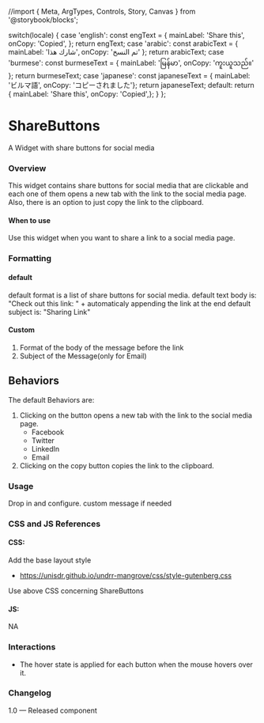 //import { Meta, ArgTypes, Controls, Story, Canvas } from '@storybook/blocks';

  switch(locale) {
    case 'english': const engText = {
        mainLabel: 'Share this',
        onCopy: 'Copied',
      }; return engText;
    case 'arabic': const arabicText = {
      mainLabel: 'شارك هذا',
      onCopy: 'تم النسخ'
    }; return arabicText;
    case 'burmese': const burmeseText = {
      mainLabel: 'မြန်မာ',
      onCopy: 'ကူးယူသည်။'
    }; return burmeseText;
    case 'japanese': const japaneseText = {
      mainLabel: 'ビルマ語',
      onCopy: 'コピーされました'}; return japaneseText;
    default:
      return {
        mainLabel: 'Share this',
        onCopy: 'Copied',};
  }
};

<Meta of={ShareButtonsStories} />

# ShareButtons

A Widget with share buttons for social media

### Overview

This widget contains share buttons for social media that are clickable and each one of them opens a new tab with the link to the social media page.
Also, there is an option to just copy the link to the clipboard.

#### When to use

Use this widget when you want to share a link to a social media page.

### Formatting

#### default

default format is a list of share buttons for social media.
default text body is: "Check out this link: " + automaticaly appending the link at the end
default subject is: "Sharing Link"

#### Custom

1. Format of the body of the message before the link
2. Subject of the Message(only for Email)

## Behaviors

The default Behaviors are:

1. Clicking on the button opens a new tab with the link to the social media page.
   * Facebook
   * Twitter
   * LinkedIn
   * Email
2. Clicking on the copy button copies the link to the clipboard.

<Canvas />

### Usage

Drop in and configure. custom message if needed

### CSS and JS References

#### CSS:

Add the base layout style

* https://unisdr.github.io/undrr-mangrove/css/style-gutenberg.css

Use above CSS concerning ShareButtons

#### JS:

NA

### Interactions

* The hover state is applied for each button when the mouse hovers over it.

### Changelog

1.0 — Released component

